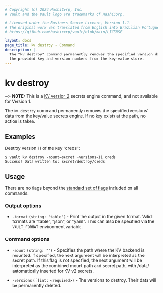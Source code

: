 ```yaml
---
# Copyright (c) 2024 HashiCorp, Inc.
# Vault and the Vault logo are trademarks of HashiCorp.

# Licensed under the Business Source License, Version 1.1.
# The original work was translated from English into Brazilian Portuguese.
# https://github.com/hashicorp/vault/blob/main/LICENSE

layout: docs
page_title: kv destroy - Command
description: |-
  The "kv destroy" command permanently removes the specified version data for
  the provided key and version numbers from the key-value store.
---
```


# kv destroy

~> **NOTE:** This is a [KV version 2](/vault/docs/secrets/kv/kv-v2) secrets
engine command, and not available for Version 1.

The `kv destroy` command permanently removes the specified versions' data
from the key/value secrets engine. If no key exists at the path, no action is
taken.

## Examples

Destroy version 11 of the key "creds":

```shell-session
$ vault kv destroy -mount=secret -versions=11 creds
Success! Data written to: secret/destroy/creds
```

## Usage

There are no flags beyond the [standard set of flags](/vault/docs/commands)
included on all commands.

### Output options

- `-format` `(string: "table")` - Print the output in the given format. Valid
  formats are "table", "json", or "yaml". This can also be specified via the
  `VAULT_FORMAT` environment variable.

### Command options

- `-mount` `(string: "")` - Specifies the path where the KV backend is mounted.
  If specified, the next argument will be interpreted as the secret path. If
  this flag is not specified, the next argument will be interpreted as the
  combined mount path and secret path, with /data/ automatically inserted for
  KV v2 secrets.

- `-versions` `([]int: <required>)` - The versions to destroy. Their data will
  be permanently deleted.
